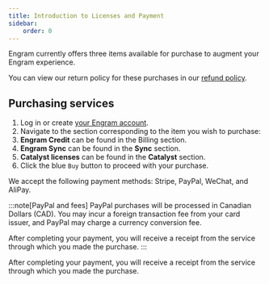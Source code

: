 ```yaml
---
title: Introduction to Licenses and Payment
sidebar:
    order: 0
---
```


Engram currently offers three items available for purchase to augment your Engram experience. 

<CardGrid>
  <LinkCard title="Engram Sync" href="/sync/intro-to-engram-sync" description="Sync notes across devices." />
  <LinkCard title="Engram Credit" href="/licenses-and-payments/engram-credit" description="Purchase and gift Engram services." />
  <LinkCard title="Catalyst" href="/licenses-and-payments/catalyst-license" description="Support development and gain early access to releases." />
</CardGrid>

You can view our return policy for these purchases in our [refund policy](/licenses-and-payments/refund-policy).

Purchasing services
---
1. Log in or create [your Engram account](/).
2. Navigate to the section corresponding to the item you wish to purchase:
  1. **Engram Credit** can be found in the Billing section.
  2. **Engram Sync** can be found in the **Sync** section.
  3. **Catalyst licenses** can be found in the **Catalyst** section.
3. Click the blue `Buy` button to proceed with your purchase.

We accept the following payment methods: Stripe, PayPal, WeChat, and AliPay.

:::note[PayPal and fees]
PayPal purchases will be processed in Canadian Dollars (CAD). You may incur a foreign transaction fee from your card issuer, and PayPal may charge a currency conversion fee.

After completing your payment, you will receive a receipt from the service through which you made the purchase.
:::

After completing your payment, you will receive a receipt from the service through which you made the purchase.
